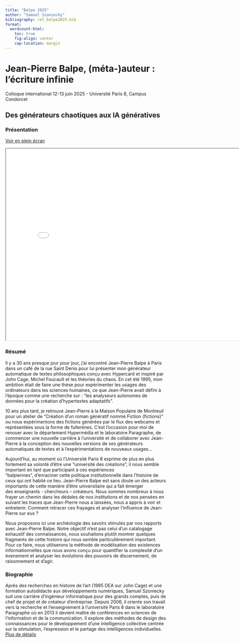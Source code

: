 ```yaml
---
title: "Balpe 2025"
author: "Samuel Szoniecky"
bibliography: ref_balpe2025.bib
format:
  wordcount-html:
    toc: true
    fig-align: center
    cap-location: margin
---
```


# Jean-Pierre Balpe, (méta-)auteur : l’écriture infinie

Colloque international 12-13 juin 2025 - Université Paris 8, Campus Condorcet

## Des générateurs chaotiques aux IA génératives

### Présentation

[Voir en plein écran](balpe2025/slide.html)

```{=html}
<iframe width="800" height="600" src="balpe2025/slide.html" title="Support de présentation"></iframe>
```

### Résumé

Il y a 30 ans presque jour pour jour, j'ai encontré Jean-Pierre Balpe à Paris dans un café de la rue Saint Denis pour lui présenter mon générateur automatique de textes philosophiques conçu avec Hypercard et inspiré par John Cage, Michel Foucault et les théories du chaos. En cet été 1995, mon ambition était de faire une thèse pour expérimenter les usages des ordinateurs dans les sciences humaines, ce que Jean-Pierre avait défini à l'époque comme une recherche sur : "les analyseurs autonomes de données pour la création d'hypertextes adaptatifs".

10 ans plus tard, je retrouve Jean-Pierre à la Maison Populaire de Montreuil pour un atelier de "Création d’un roman génératif nommé Fiction (fictions)" ou nous expérimentons des fictions générées par le flux des webcams et représentées sous la forme de fullerènes. C'est l'occasion pour moi de renouer avec le département Hypermédia et le laboratoire Paragraphe, de commencer une nouvelle carrière à l'université et de collaborer avec Jean-Pierre à la conception des nouvelles versions de ses générateurs automatiques de textes et à l’expérimentations de nouveaux usages...

Aujourd'hui, au moment où l'Université Paris 8 exprime de plus en plus fortement sa volonté d'être une "université des créations", il nous semble important en tant que participant à ces expériences "balpiennes", d'enraciner cette politique institutionnelle dans l'histoire de ceux qui ont habité ce lieu. Jean-Pierre Balpe est sans doute un des acteurs importants de cette manière d’être universitaire qui a fait émerger des enseignants - chercheurs – créateurs. Nous sommes nombreux à nous frayer un chemin dans les dédales de nos institutions et de nos pensées en suivant les traces que Jean-Pierre nous a laissées, nous a appris à voir et entretenir. Comment retracer ces frayages et analyser l’influence de Jean-Pierre sur eux ?

Nous proposons ici une archéologie des savoirs stimulés par nos rapports avec Jean-Pierre Balpe. Notre objectif n’est pas celui d’un catalogage exhaustif des connaissances, nous souhaitons plutôt montrer quelques fragments de cette histoire qui nous semble particulièrement important. Pour ce faire, nous utiliserons la méthode de modélisation des existences informationnelles que nous avons conçu pour quantifier la complexité d'un évenement et analyser les évolutions des pouvoirs de discernement, de raisonnement et d'agir.

### Biographie

Après des recherches en histoire de l’art (1995 DEA sur John Cage) et une formation autodidacte aux développements numériques, Samuel Szoniecky suit une carrière d’ingénieur informatique pour des grands comptes, puis de chef de projet et de créateur d’entreprise. Depuis 2006, il oriente son travail vers la recherche et l’enseignement à l’université Paris 8 dans le laboratoire Paragraphe où en 2013 il devient maître de conférences en sciences de l’information et de la communication. Il explore des méthodes de design des connaissances pour le développement d’une intelligence collective centrée sur la stimulation, l’expression et le partage des intelligences individuelles. [Plus de détails](https://www.samszo.univ-paris8.fr/omk/s/fiches/page/cv "Plus de détails")